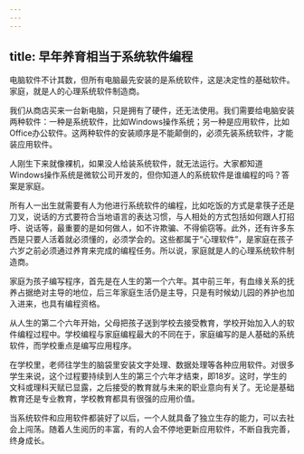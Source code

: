 ```yaml
---
---
---
```

title: 早年养育相当于系统软件编程
---




电脑软件不计其数，但所有电脑最先安装的是系统软件，这是决定性的基础软件。家庭，就是人的心理系统软件制造商。

我们从商店买来一台新电脑，只是拥有了硬件，还无法使用。我们需要给电脑安装两种软件：一种是系统软件，比如Windows操作系统；另一种是应用软件，比如Office办公软件。这两种软件的安装顺序是不能颠倒的，必须先装系统软件，才能装应用软件。

人刚生下来就像裸机，如果没人给装系统软件，就无法运行。大家都知道Windows操作系统是微软公司开发的，但你知道人的系统软件是谁编程的吗？答案是家庭。

所有人一出生就需要有人为他进行系统软件的编程，比如吃饭的方式是拿筷子还是刀叉，说话的方式要符合当地语言的表达习惯，与人相处的方式包括如何跟人打招呼、说话等，最重要的是如何做人，如不许欺骗、不得偷窃等。此外，还有许多东西是只要人活着就必须懂的，必须学会的。这些都属于“心理软件”，是家庭在孩子六岁之前必须通过养育来完成的编程任务。所以说，家庭就是人的心理系统软件制造商。

家庭为孩子编写程序，首先是在人生的第一个六年。其中前三年，有血缘关系的抚养占据绝对主导的地位，后三年家庭生活仍是主导，只是有时候幼儿园的养护也加入进来，也具有编程资格。

从人生的第二个六年开始，父母把孩子送到学校去接受教育，学校开始加入人的软件编程过程中。学校编程与家庭编程最大的不同在于，家庭编写的是人基础的系统软件，而学校重点是编写应用程序。

在学校里，老师往学生的脑袋里安装文字处理、数据处理等各种应用软件。对很多学生来说，这个过程要持续到人生的第三个六年才结束，即18岁。这时，学生的文科或理科天赋已显露，之后接受的教育就与未来的职业意向有关了。无论是基础教育还是专业教育，学校教育都具有很强的应用价值。

当系统软件和应用软件都装好了以后，一个人就具备了独立生存的能力，可以去社会上闯荡。随着人生阅历的丰富，有的人会不停地更新应用软件，不断自我完善，终身成长。